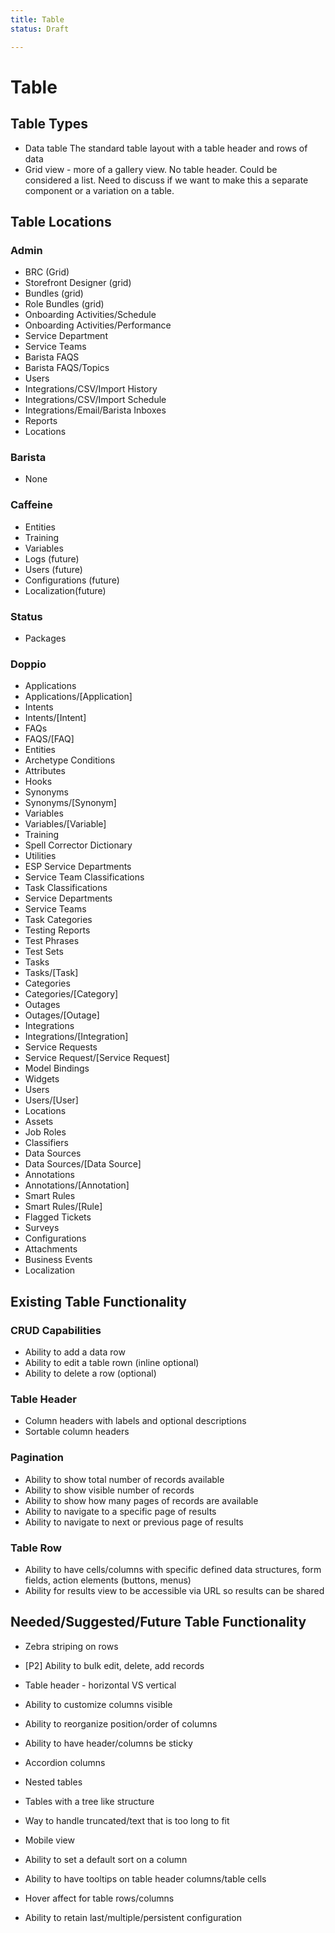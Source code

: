 ```yaml
---
title: Table
status: Draft

---
```


# Table

## Table Types

- Data table The standard table layout with a table header and rows of data
- Grid view - more of a gallery view. No table header. Could be considered a list. Need to discuss if we want to make this a separate component or a variation on a table.

## Table Locations

### Admin

- BRC (Grid)
- Storefront Designer (grid)
- Bundles (grid)
- Role Bundles (grid)
- Onboarding Activities/Schedule
- Onboarding Activities/Performance
- Service Department
- Service Teams
- Barista FAQS
- Barista FAQS/Topics
- Users
- Integrations/CSV/Import History
- Integrations/CSV/Import Schedule
- Integrations/Email/Barista Inboxes
- Reports
- Locations

### Barista

- None

### Caffeine

- Entities
- Training
- Variables
- Logs (future)
- Users (future)
- Configurations (future)
- Localization(future)

### Status

- Packages

### Doppio

- Applications
- Applications/[Application]
- Intents
- Intents/[Intent]
- FAQs
- FAQS/[FAQ]
- Entities
- Archetype Conditions
- Attributes
- Hooks
- Synonyms
- Synonyms/[Synonym]
- Variables
- Variables/[Variable]
- Training
- Spell Corrector Dictionary
- Utilities
- ESP Service Departments
- Service Team Classifications
- Task Classifications
- Service Departments
- Service Teams
- Task Categories
- Testing Reports
- Test Phrases
- Test Sets
- Tasks
- Tasks/[Task]
- Categories
- Categories/[Category]
- Outages
- Outages/[Outage]
- Integrations
- Integrations/[Integration]
- Service Requests
- Service Request/[Service Request]
- Model Bindings
- Widgets
- Users
- Users/[User]
- Locations
- Assets
- Job Roles
- Classifiers
- Data Sources
- Data Sources/[Data Source]
- Annotations
- Annotations/[Annotation]
- Smart Rules
- Smart Rules/[Rule]
- Flagged Tickets
- Surveys
- Configurations
- Attachments
- Business Events
- Localization

## Existing Table Functionality

### CRUD Capabilities

- Ability to add a data row
- Ability to edit a table rown (inline optional)
- Ability to delete a row (optional)

### Table Header

- Column headers with labels and optional descriptions
- Sortable column headers

### Pagination

- Ability to show total number of records available
- Ability to show visible number of records
- Ability to show how many pages of records are available
- Ability to navigate to a specific page of results
- Ability to navigate to next or previous page of results

### Table Row

- Ability to have cells/columns with specific defined data structures, form fields, action elements (buttons, menus)
- Ability for results view to be accessible via URL so results can be shared

## Needed/Suggested/Future Table Functionality

- Zebra striping on rows
- [P2] Ability to bulk edit, delete, add records
- Table header - horizontal VS vertical
- Ability to customize columns visible
- Ability to reorganize position/order of columns
- Ability to have header/columns be sticky
- Accordion columns
- Nested tables
- Tables with a tree like structure
- Way to handle truncated/text that is too long to fit
- Mobile view
- Ability to set a default sort on a column
- Ability to have tooltips on table header columns/table cells
- Hover affect for table rows/columns

- Ability to retain last/multiple/persistent configuration
